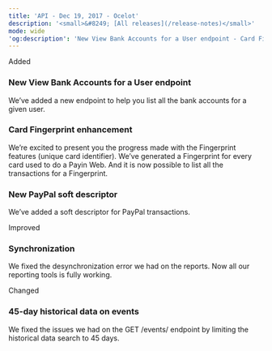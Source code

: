 ```yaml
---
title: 'API - Dec 19, 2017 - Ocelot'  
description: '<small>&#8249; [All releases](/release-notes)</small>'  
mode: wide  
'og:description': 'New View Bank Accounts for a User endpoint - Card Fingerprint enhancement - New PayPal soft descriptor - Synchronization - 45-day historical data on events'  
---
```

  
  <div class="pill pill-green">Added</div> 
  
### New View Bank Accounts for a User endpoint  

We’ve added a new endpoint to help you list all the bank accounts for a given user. 
  
### Card Fingerprint enhancement  

We’re excited to present you the progress made with the Fingerprint features (unique card identifier). We’ve generated a Fingerprint for every card used to do a Payin Web. And it is now possible to list all the transactions for a Fingerprint. 
  
### New PayPal soft descriptor  

We’ve added a soft descriptor for PayPal transactions.  
  <div class="pill pill-blue">Improved</div> 
  
### Synchronization  

We fixed the desynchronization error we had on the reports. Now all our reporting tools is fully working.  
  <div class="pill pill-orange">Changed</div> 
  
### 45-day historical data on events  

We fixed the issues we had on the GET /events/ endpoint by limiting the historical data search to 45 days.